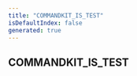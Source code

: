 ```yaml
---
title: "COMMANDKIT_IS_TEST"
isDefaultIndex: false
generated: true
---
```



<!-- This file was generated from the CommandKit source. Do not modify. Instead, re-run the "docgen" script -->


## COMMANDKIT_IS_TEST

<GenerationInfo sourceFile="packages/commandkit/src/utils/constants.ts" sourceLine="5" packageName="commandkit" />



